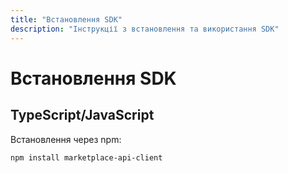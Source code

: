 ```yaml
---
title: "Встановлення SDK"
description: "Інструкції з встановлення та використання SDK"
---
```


# Встановлення SDK

## TypeScript/JavaScript

Встановлення через npm:

```bash
npm install marketplace-api-client
